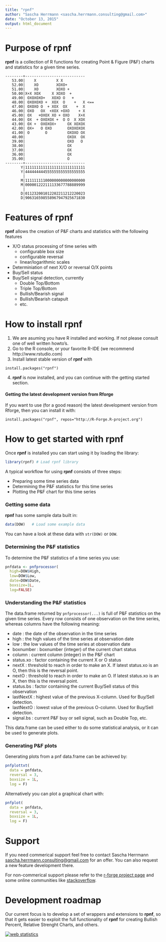 ```yaml
---
title: "rpnf"
author: "Sascha Herrmann <sascha.herrmann.consulting@gmail.com>"
date: "October 13, 2015"
output: html_document
---
```


# Purpose of **rpnf**

**rpnf** is a collection of R functions for creating Point & Figure (P&F) charts and statistics for a given time series.


    --------+---------------------------
       53.00|    X         X X              
       52.00|    XO        XOXO+            
       51.00|    XO        XOXO +           
       50.00|X+X XOX     X XOXO  +          
       49.00| OXOXOXO+   XOXO O   +         
       48.00| OXOXOXO +  XOX  O    +   X <==
       47.00| OXOXO O  + XOX  OX    +  X    
       46.00| OXO   OX  +XOX +OXO    + X    
       45.00| OX   +OXOX XO + OXO    X+X    
       44.00| OX  + OXOXOX +  O O  X XOX    
       43.00| OX +  OXOXOX+     OX XOXOX    
       42.00| OX+   O OXO       OXOXOXOX    
       41.00| O       O         OXOXO OX    
       40.00|                   OXOX  OX    
       39.00|                   OXO   O     
       38.00|                   OX          
       37.00|                   OX          
       36.00|                   OX          
       35.00|                   O           
    --------+---------------------------
           Y|111111111111111111111111111
           Y|444444444555555555555555555
            |                           
           M|111111111000000000000000000
           M|000001222111133677788889999
            |                           
           D|011232001012202211212220023
           D|906316598558967947925671830


# Features of **rpnf**

**rpnf** allows the creation of P&F charts and statistics with the following features

* X/O status processing of time series with
    + configurable box size
    + configurable reversal 
    + linear/logarithmic scales
* Determiniation of next X/O or reversal O/X points 
* Buy/Sell status
* Buy/Sell signal detection, currently
    + Double Top/Bottom
    + Triple Top/Bottom
    + Bullish/Bearish signal
    + Bullish/Bearish catapult
    + etc.

# How to install **rpnf**

1. We are asuming you have R installed and working. If not please consult one of well written howto's. 
2. Go to the R console, or your favorite R-IDE (we recommend http://www.rstudio.com)
3. Install latest stable version of **rpnf** with
```
install.packages("rpnf")
```
4. **rpnf** is now installed, and you can continue with the getting started section.

#### Getting the latest development version from Rforge

If you want to use (for a good reason) the latest development version from Rforge, then you can install it with:
```
install.packages("rpnf", repos="http://R-Forge.R-project.org")
```

# How to get started with **rpnf**

Once **rpnf** is installed you can start using it by loading the library:

```R
library(rpnf) # Load rpnf library
```

A typical workflow for using **rpnf** consists of three steps:

* Preparing some time series data
* Determining the P&F statistics for this time series
* Plotting the P&F chart for this time series

### Getting some data

**rpnf** has some sample data built in:
```R
data(DOW)   # Load some example data
```
You can have a look at these data with ```str(DOW)``` or ```DOW```.

### Determining the P&F statistics

To determine the P&F statistics of a time series you use:
```R
pnfdata <- pnfprocessor(
  high=DOW$High,
  low=DOW$Low,
  date=DOW$Date,
  boxsize=1L,
  log=FALSE)
```

### Understanding the P&F statistics

The data.frame returned by ```pnfprocessor(...)``` is full of P&F statistics on the given time series. Every row consists of one observation on the time series, whereas columns have the following meaning:

* date      : the date of the observation in the time series
* high      : the high values of the time series at observation date
* low       : the low values of the time series at observation date
* boxnumber : boxnumber (integer) of the current chart status 
* column    : current column (integer) in the P&F chart
* status.xo : factor containing the current X or O status
* nextX     : threshold to reach in order to make an X. If latest status.xo is an O, then this is the reversal point.
* nextO     : threshold to reach in order to make an O. If latest status.xo is an X, then this is the reversal point.
* status.bs : factor containing the current Buy/Sell status of this observation
* lastNextX : highest value of the previous X-column. Used for Buy/Sell detection.
* lastNextO : lowest value of the previous O-column. Used for Buy/Sell detection.
* signal.bs : current P&F buy or sell signal, such as Double Top, etc.

This data.frame can be used either to do some statistical analysis,
or it can be used to generate plots.

### Generating P&F plots

Generating plots from a pnf data.frame can be achieved by:

```R
pnfplottxt(
  data = pnfdata,
  reversal = 3,
  boxsize = 1L,
  log = F)
```

Alternatively you can plot a graphical chart with:

```R
pnfplot(
  data = pnfdata,
  reversal = 3,
  boxsize = 1L,
  log = F)
```


# Support

If you need commerical support feel free to contact Sascha Herrmann <sascha.herrmann.consulting@gmail.com> for an offer. You can also request a new feature development there.

For non-commerical support please refer to the [r-forge project page](http://r-forge.r-project.org/projects/rpnf/) and some online communities like [stackoverflow](http://stackoverflow.com/).

# Development roadmap

Our current focus is to develop a set of wrappers and extensions to **rpnf**, so that it gets easier to exploit the full functionality of **rpnf** for creating Bullish Percent, Relative Strenght Charts, and others.


<!-- Start of StatCounter Code for Netscape Composer -->
<script type="text/javascript">
var sc_project=8875301; 
var sc_invisible=1; 
var sc_security="e94b74b3"; 
var scJsHost = (("https:" == document.location.protocol) ?
"https://secure." : "http://www.");
document.write("<sc"+"ript type='text/javascript' src='" +
scJsHost+
"statcounter.com/counter/counter.js'></"+"script>");
</script>
<noscript><div class="statcounter"><a title="web statistics"
href="http://statcounter.com/free-web-stats/"
target="_blank"><img class="statcounter"
src="http://c.statcounter.com/8875301/0/e94b74b3/1/"
alt="web statistics"></a></div></noscript>
<!-- End of StatCounter Code for Netscape Composer -->
